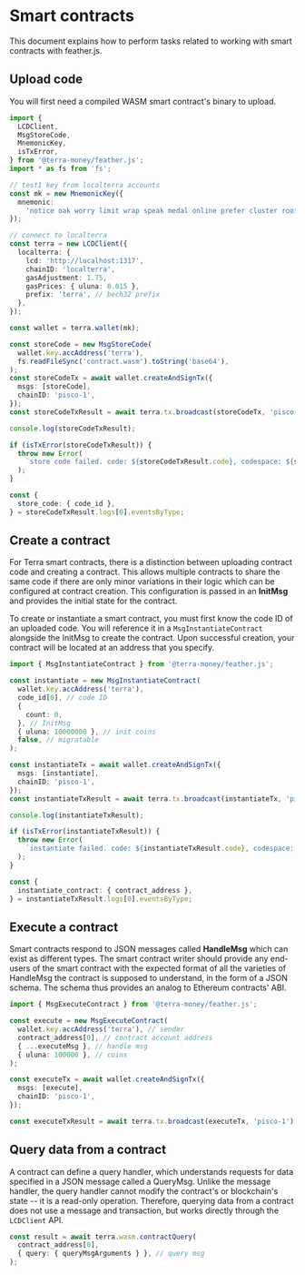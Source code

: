 # Smart contracts

This document explains how to perform tasks related to working with smart contracts with feather.js.

## Upload code

You will first need a compiled WASM smart contract's binary to upload.

```ts
import {
  LCDClient,
  MsgStoreCode,
  MnemonicKey,
  isTxError,
} from '@terra-money/feather.js';
import * as fs from 'fs';

// test1 key from localterra accounts
const mk = new MnemonicKey({
  mnemonic:
    'notice oak worry limit wrap speak medal online prefer cluster roof addict wrist behave treat actual wasp year salad speed social layer crew genius',
});

// connect to localterra
const terra = new LCDClient({
  localterra: {
    lcd: 'http://localhost:1317',
    chainID: 'localterra',
    gasAdjustment: 1.75,
    gasPrices: { uluna: 0.015 },
    prefix: 'terra', // bech32 prefix
  },
});

const wallet = terra.wallet(mk);

const storeCode = new MsgStoreCode(
  wallet.key.accAddress('terra'),
  fs.readFileSync('contract.wasm').toString('base64'),
);
const storeCodeTx = await wallet.createAndSignTx({
  msgs: [storeCode],
  chainID: 'pisco-1',
});
const storeCodeTxResult = await terra.tx.broadcast(storeCodeTx, 'pisco-1');

console.log(storeCodeTxResult);

if (isTxError(storeCodeTxResult)) {
  throw new Error(
    `store code failed. code: ${storeCodeTxResult.code}, codespace: ${storeCodeTxResult.codespace}, raw_log: ${storeCodeTxResult.raw_log}`,
  );
}

const {
  store_code: { code_id },
} = storeCodeTxResult.logs[0].eventsByType;
```

## Create a contract

For Terra smart contracts, there is a distinction between uploading contract code and creating a contract. This allows multiple contracts to share the same code if there are only minor variations in their logic which can be configured at contract creation. This configuration is passed in an **InitMsg** and provides the initial state for the contract.

To create or instantiate a smart contract, you must first know the code ID of an uploaded code. You will reference it in a `MsgInstantiateContract` alongside the InitMsg to create the contract. Upon successful creation, your contract will be located at an address that you specify.

```ts
import { MsgInstantiateContract } from '@terra-money/feather.js';

const instantiate = new MsgInstantiateContract(
  wallet.key.accAddress('terra'),
  code_id[0], // code ID
  {
    count: 0,
  }, // InitMsg
  { uluna: 10000000 }, // init coins
  false, // migratable
);

const instantiateTx = await wallet.createAndSignTx({
  msgs: [instantiate],
  chainID: 'pisco-1',
});
const instantiateTxResult = await terra.tx.broadcast(instantiateTx, 'pisco-1');

console.log(instantiateTxResult);

if (isTxError(instantiateTxResult)) {
  throw new Error(
    `instantiate failed. code: ${instantiateTxResult.code}, codespace: ${instantiateTxResult.codespace}, raw_log: ${instantiateTxResult.raw_log}`,
  );
}

const {
  instantiate_contract: { contract_address },
} = instantiateTxResult.logs[0].eventsByType;
```

## Execute a contract

Smart contracts respond to JSON messages called **HandleMsg** which can exist as different types. The smart contract writer should provide any end-users of the smart contract with the expected format of all the varieties of HandleMsg the contract is supposed to understand, in the form of a JSON schema. The schema thus provides an analog to Ethereum contracts' ABI.

```ts
import { MsgExecuteContract } from '@terra-money/feather.js';

const execute = new MsgExecuteContract(
  wallet.key.accAddress('terra'), // sender
  contract_address[0], // contract account address
  { ...executeMsg }, // handle msg
  { uluna: 100000 }, // coins
);

const executeTx = await wallet.createAndSignTx({
  msgs: [execute],
  chainID: 'pisco-1',
});

const executeTxResult = await terra.tx.broadcast(executeTx, 'pisco-1');
```

## Query data from a contract

A contract can define a query handler, which understands requests for data specified in a JSON message called a QueryMsg. Unlike the message handler, the query handler cannot modify the contract's or blockchain's state -- it is a read-only operation. Therefore, querying data from a contract does not use a message and transaction, but works directly through the `LCDClient` API.

```ts
const result = await terra.wasm.contractQuery(
  contract_address[0],
  { query: { queryMsgArguments } }, // query msg
);
```

